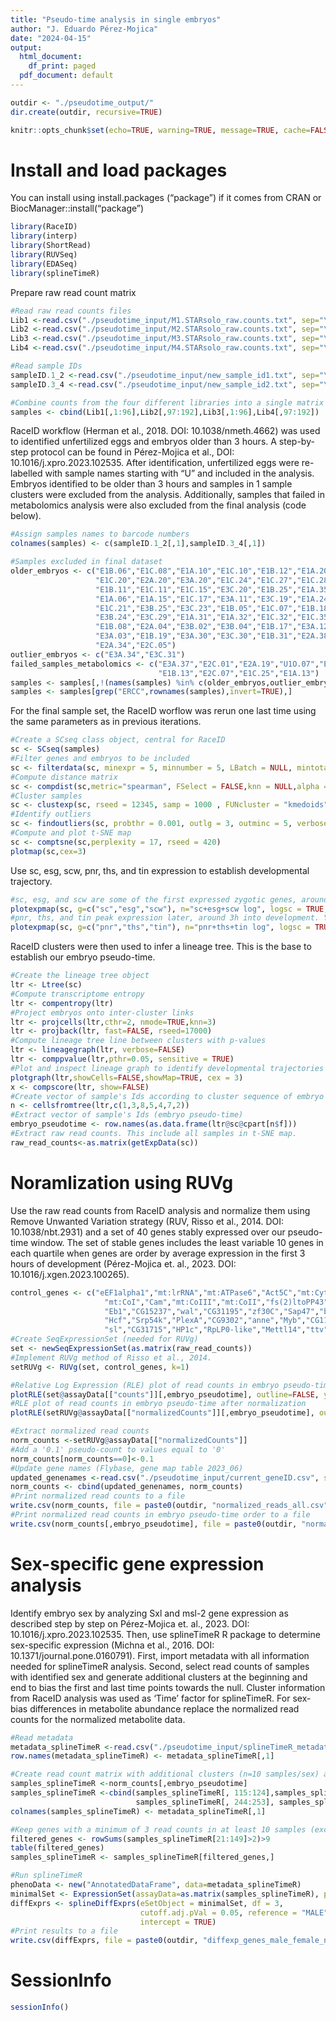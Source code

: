 ```yaml
---
title: "Pseudo-time analysis in single embryos"
author: "J. Eduardo Pérez-Mojica"
date: "2024-04-15"
output:
  html_document: 
    df_print: paged
  pdf_document: default
---
```


```r
outdir <- "./pseudotime_output/"
dir.create(outdir, recursive=TRUE)
```

```r
knitr::opts_chunk$set(echo=TRUE, warning=TRUE, message=TRUE, cache=FALSE, cache.lazy = FALSE,fig.width=8, fig.height=8)
```

# Install and load packages
You can install using install.packages ("package") if it comes from CRAN or BiocManager::install("package")

```r
library(RaceID)
library(interp)
library(ShortRead)
library(RUVSeq)
library(EDASeq)
library(splineTimeR)
```

Prepare raw read count matrix
```r
#Read raw read counts files
Lib1 <-read.csv("./pseudotime_input/M1.STARsolo_raw.counts.txt", sep="\t", header=TRUE, row.names = 1)
Lib2 <-read.csv("./pseudotime_input/M2.STARsolo_raw.counts.txt", sep="\t", header=TRUE, row.names = 1)
Lib3 <-read.csv("./pseudotime_input/M3.STARsolo_raw.counts.txt", sep="\t", header=TRUE, row.names = 1)
Lib4 <-read.csv("./pseudotime_input/M4.STARsolo_raw.counts.txt", sep="\t", header=TRUE, row.names = 1)

#Read sample IDs
sampleID.1_2 <-read.csv("./pseudotime_input/new_sample_id1.txt", sep="\t", header=TRUE, row.names = 1)
sampleID.3_4 <-read.csv("./pseudotime_input/new_sample_id2.txt", sep="\t", header=TRUE, row.names = 1)

#Combine counts from the four different libraries into a single matrix
samples <- cbind(Lib1[,1:96],Lib2[,97:192],Lib3[,1:96],Lib4[,97:192])
```

RaceID workflow (Herman et al., 2018. DOI: 10.1038/nmeth.4662) was used to identified unfertilized eggs and embryos older than 3 hours. A step-by-step protocol can be found in Pérez-Mojica et al., DOI: 10.1016/j.xpro.2023.102535. After identification, unfertilized eggs were re-labelled with sample names starting with "U" and included in the analysis. Embryos identified to be older than 3 hours and samples in 1 sample clusters were excluded from the analysis. Additionally, samples that failed in metabolomics analysis were also excluded from the final analysis (code below). 

```r
#Assign samples names to barcode numbers
colnames(samples) <- c(sampleID.1_2[,1],sampleID.3_4[,1])

#Samples excluded in final dataset
older_embryos <- c("E1B.06","E1C.08","E1A.10","E1C.10","E1B.12","E1A.20","E1B.20",
                   "E1C.20","E2A.20","E3A.20","E1C.24","E1C.27","E1C.28","E1A.34",
                   "E1B.11","E1C.11","E1C.15","E3C.20","E1B.25","E1A.35","E1A.39",
                   "E1A.06","E1A.15","E1C.17","E3A.11","E3C.19","E1A.24","E1A.28",
                   "E1C.21","E3B.25","E3C.23","E1B.05","E1C.07","E1B.18","E2A.13",
                   "E3B.24","E3C.29","E1A.31","E1A.32","E1C.32","E1C.35","E2A.35",
                   "E1B.08","E2A.04","E3B.02","E3B.04","E1B.17","E3A.12","E1B.40",
                   "E3A.03","E1B.19","E3A.30","E3C.30","E1B.31","E2A.38","E2B.02",
                   "E2A.34","E2C.05")
outlier_embryos <- c("E3A.34","E3C.31") 
failed_samples_metabolomics <- c("E3A.37","E2C.01","E2A.19","U1O.07","E3A.25",
                                 "E1B.13","E2C.07","E1C.25","E1A.13")
samples <- samples[,!(names(samples) %in% c(older_embryos,outlier_embryos,failed_samples_metabolomics))]
samples <- samples[grep("ERCC",rownames(samples),invert=TRUE),]
```

For the final sample set, the RaceID worflow was rerun one last time using the same parameters as in previous iterations. 

```r
#Create a SCseq class object, central for RaceID
sc <- SCseq(samples) 
#Filter genes and embryos to be included
sc <- filterdata(sc, minexpr = 5, minnumber = 5, LBatch = NULL, mintotal=150000)
#Compute distance matrix
sc <- compdist(sc,metric="spearman", FSelect = FALSE,knn = NULL,alpha = 3)
#Cluster samples
sc <- clustexp(sc, rseed = 12345, samp = 1000 , FUNcluster = "kmedoids", verbose = F)
#Identify outliers
sc <- findoutliers(sc, probthr = 0.001, outlg = 3, outminc = 5, verbose = FALSE)
#Compute and plot t-SNE map
sc <- comptsne(sc,perplexity = 17, rseed = 420)
plotmap(sc,cex=3)
```

Use sc, esg, scw, pnr, ths, and tin expression to establish developmental trajectory.

```r
#sc, esg, and scw are some of the first expressed zygotic genes, around 1.5h into development. Younger embryos and unfertilized eggs do not expressed these genes. 
plotexpmap(sc, g=c("sc","esg","scw"), n="sc+esg+scw log", logsc = TRUE, cex = 3)
#pnr, ths, and tin peak expression later, around 3h into development. Younger embryos and unfertilized eggs do not expressed these genes. 
plotexpmap(sc, g=c("pnr","ths","tin"), n="pnr+ths+tin log", logsc = TRUE, cex = 3)
```

RaceID clusters were then used to infer a lineage tree. This is the base to establish our embryo pseudo-time.

```r
#Create the lineage tree object
ltr <- Ltree(sc) 
#Compute transcriptome entropy
ltr <- compentropy(ltr) 
#Project embryos onto inter-cluster links
ltr <- projcells(ltr,cthr=2, nmode=TRUE,knn=3)
ltr <- projback(ltr, fast=FALSE, rseed=17000)
#Compute lineage tree line between clusters with p-values
ltr <- lineagegraph(ltr, verbose=FALSE)
ltr <- comppvalue(ltr,pthr=0.05, sensitive = TRUE)
#Plot and inspect lineage graph to identify developmental trajectories 
plotgraph(ltr,showCells=FALSE,showMap=TRUE, cex = 3)
x <- compscore(ltr, show=FALSE)
#Create vector of sample's Ids according to cluster sequence of embryo developmentl trajectory
n <- cellsfromtree(ltr,c(1,3,8,5,4,7,2)) 
#Extract vector of sample's Ids (embryo pseudo-time)  
embryo_pseudotime <- row.names(as.data.frame(ltr@sc@cpart[n$f]))
#Extract raw read counts. This include all samples in t-SNE map.
raw_read_counts<-as.matrix(getExpData(sc))
```

# Noramlization using RUVg
Use the raw read counts from RaceID analysis and normalize them using Remove Unwanted Variation strategy (RUV, Risso et al., 2014. DOI: 10.1038/nbt.2931) and a set of 40 genes stably expressed over our pseudo-time window. The set of stable genes includes the least variable 10 genes in each quartile when genes are order by average expression in the first 3 hours of development (Pérez-Mojica et. al., 2023. DOI: 10.1016/j.xgen.2023.100265).

```r
control_genes <- c("eEF1alpha1","mt:lrRNA","mt:ATPase6","Act5C","mt:Cyt-b","Hsc70-4",
                     "mt:CoI","Cam","mt:CoIII","mt:CoII","fs(2)ltoPP43","Rpt4","SmD2",
                     "Eb1","CG15237","wal","CG31195","zf30C","Sap47","baf","SkpA","cnk",
                     "Hcf","Srp54k","PlexA","CG9302","anne","Myb","CG1103","kuz","Pex2",
                     "sl","CG31715","HP1c","RpLP0-like","Mettl14","ttv","SmE","vito","Nup205")
#Create SeqExpressionSet (needed for RUVg)
set <- newSeqExpressionSet(as.matrix(raw_read_counts))
#Implement RUVg method of Risso et al., 2014.
setRUVg <- RUVg(set, control_genes, k=1)

#Relative Log Expression (RLE) plot of read counts in embryo pseudo-time before normalization
plotRLE(set@assayData[["counts"]][,embryo_pseudotime], outline=FALSE, ylim=c(-3, 3))
#RLE plot of read counts in embryo pseudo-time after normalization
plotRLE(setRUVg@assayData[["normalizedCounts"]][,embryo_pseudotime], outline=FALSE, ylim=c(-3, 3))

#Extract normalized read counts
norm_counts <-setRUVg@assayData[["normalizedCounts"]]
#Add a '0.1' pseudo-count to values equal to '0'
norm_counts[norm_counts==0]<-0.1
#Update gene names (Flybase, gene map table 2023_06)
updated_genenames <-read.csv("./pseudotime_input/current_geneID.csv", sep=",", header=TRUE, row.names = 1)
norm_counts <- cbind(updated_genenames, norm_counts)
#Print normalized read counts to a file
write.csv(norm_counts, file = paste0(outdir, "normalized_reads_all.csv"))
#Print normalized read counts in embryo pseudo-time order to a file
write.csv(norm_counts[,embryo_pseudotime], file = paste0(outdir, "normalized_reads_by_embryo_pseudotime.csv"))
```

# Sex-specific gene expression analysis
Identify embryo sex by analyzing Sxl and msl-2 gene expression as described step by step on Pérez-Mojica et. al., 2023. DOI: 10.1016/j.xpro.2023.102535. Then, use splineTimeR R package to determine sex-specific expression (Michna et al., 2016. DOI: 10.1371/journal.pone.0160791). First, import metadata with all information needed for splineTimeR analysis. Second, select read counts of samples with identified sex and generate additional clusters at the beginning and end to bias the first and last time points towards the null. Cluster information from RaceID analysis was used as 'Time' factor for splineTimeR. For sex-bias differences in metabolite abundance replace the normalized read counts for the normalized metabolite data. 

```r
#Read metadata
metadata_splineTimeR <-read.csv("./pseudotime_input/splineTimeR_metadata.csv", sep=",", header=TRUE)
row.names(metadata_splineTimeR) <- metadata_splineTimeR[,1]

#Create read count matrix with additional clusters (n=10 samples/sex) at the start and end
samples_splineTimeR <-norm_counts[,embryo_pseudotime]
samples_splineTimeR <-cbind(samples_splineTimeR[, 115:124],samples_splineTimeR[, 115:253], 
                            samples_splineTimeR[, 244:253], samples_splineTimeR[, 244:253])
colnames(samples_splineTimeR) <- metadata_splineTimeR[,1]

#Keep genes with a minimum of 3 read counts in at least 10 samples (excluding generated clusters)
filtered_genes <- rowSums(samples_splineTimeR[21:149]>2)>9 
table(filtered_genes)
samples_splineTimeR <- samples_splineTimeR[filtered_genes,]

#Run splineTimeR 
phenoData <- new("AnnotatedDataFrame", data=metadata_splineTimeR)
minimalSet <- ExpressionSet(assayData=as.matrix(samples_splineTimeR), phenoData = phenoData)
diffExprs <- splineDiffExprs(eSetObject = minimalSet, df = 3,
                             cutoff.adj.pVal = 0.05, reference = "MALE",
                             intercept = TRUE)
#Print results to a file
write.csv(diffExprs, file = paste0(outdir, "diffexp_genes_male_female_nonallele.csv"))
```

# SessionInfo

```r
sessionInfo()
```

